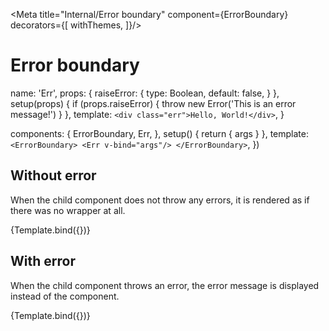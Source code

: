 

<Meta
  title="Internal/Error boundary"
  component={ErrorBoundary}
  decorators={[
    withThemes,
  ]}/>

# Error boundary

<Description of={ErrorBoundary}/>

<ArgsTable of={ErrorBoundary}/>

  name: 'Err',
  props: {
    raiseError: {
      type: Boolean,
      default: false,
    }
  },
  setup(props) {
    if (props.raiseError) {
      throw new Error('This is an error message!')
    }
  },
  template: `
    <div class="err">Hello, World!</div>
  `,
}

  components: {
    ErrorBoundary,
    Err,
  },
  setup() {
    return { args }
  },
  template: `
    <ErrorBoundary>
      <Err v-bind="args"/>
    </ErrorBoundary>
  `,
})

## Without error

When the child component does not throw any errors, it is rendered as if there
was no wrapper at all.

<Canvas>
  <Story
    name="Without error"
    args={{
      raiseError: false,
    }}>
    {Template.bind({})}
  </Story>
</Canvas>

## With error

When the child component throws an error, the error message is displayed instead
of the component.

<Canvas>
  <Story
    name="With error"
    args={{
      raiseError: true,
    }}>
    {Template.bind({})}
  </Story>
</Canvas>
